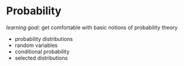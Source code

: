 # Probability

*learning goal:* get comfortable with basic notions of probability theory

- probability distributions
- random variables
- conditional probability
- selected distributions
